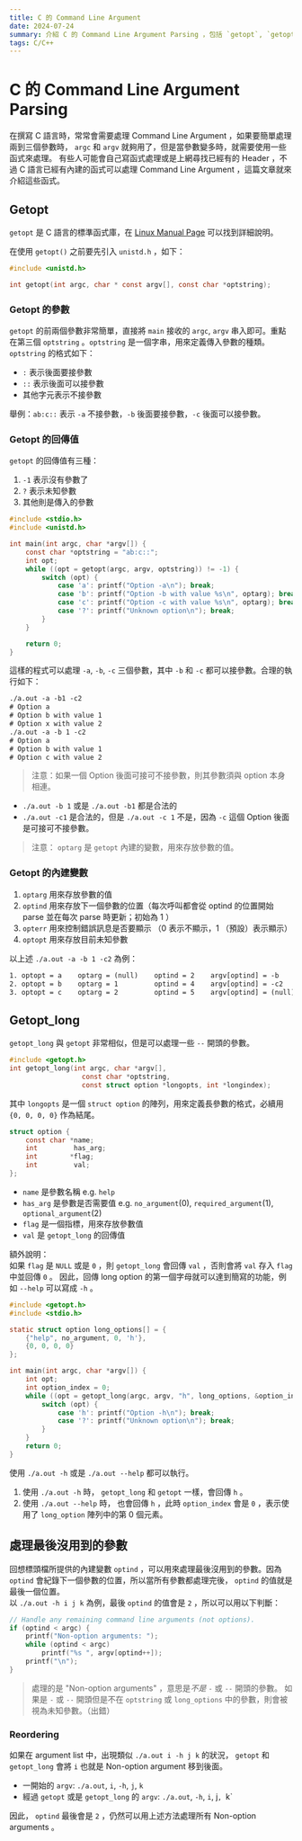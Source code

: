 ```yaml
---
title: C 的 Command Line Argument
date: 2024-07-24
summary: 介紹 C 的 Command Line Argument Parsing ，包括 `getopt`, `getopt_long` 和參數的定義與處理。
tags: C/C++
---
```


# C 的 Command Line Argument Parsing

在撰寫 C 語言時，常常會需要處理 Command Line Argument ，如果要簡單處理兩到三個參數時， `argc` 和 `argv` 就夠用了，但是當參數變多時，就需要使用一些函式來處理。
有些人可能會自己寫函式處理或是上網尋找已經有的 Header ，不過 C 語言已經有內建的函式可以處理 Command Line Argument ，這篇文章就來介紹這些函式。

## Getopt

`getopt` 是 C 語言的標準函式庫，在 [Linux Manual Page](https://www.man7.org/linux/man-pages/man3/getopt.3.html) 可以找到詳細說明。

在使用 `getopt()` 之前要先引入 `unistd.h` ，如下：

```c
#include <unistd.h>

int getopt(int argc, char * const argv[], const char *optstring);
```

### Getopt 的參數

`getopt` 的前兩個參數非常簡單，直接將 `main` 接收的 `argc`, `argv` 串入即可。重點在第三個 `optstring` 。`optstring` 是一個字串，用來定義傳入參數的種類。  
`optstring` 的格式如下：

- `:` 表示後面要接參數
- `::` 表示後面可以接參數
- 其他字元表示不接參數

舉例：`ab:c::` 表示 `-a` 不接參數，`-b` 後面要接參數，`-c` 後面可以接參數。

### Getopt 的回傳值

`getopt` 的回傳值有三種：

1. `-1` 表示沒有參數了
2. `?` 表示未知參數
3. 其他則是傳入的參數

```c
#include <stdio.h>
#include <unistd.h>

int main(int argc, char *argv[]) {
    const char *optstring = "ab:c::";
    int opt;
    while ((opt = getopt(argc, argv, optstring)) != -1) {
        switch (opt) {
            case 'a': printf("Option -a\n"); break;
            case 'b': printf("Option -b with value %s\n", optarg); break;
            case 'c': printf("Option -c with value %s\n", optarg); break;
            case '?': printf("Unknown option\n"); break;
        }
    }

    return 0;
}
```

這樣的程式可以處理 `-a`, `-b`, `-c` 三個參數，其中 `-b` 和 `-c` 都可以接參數。合理的執行如下：

```txt
./a.out -a -b1 -c2
# Option a
# Option b with value 1
# Option x with value 2
./a.out -a -b 1 -c2
# Option a
# Option b with value 1
# Option c with value 2
```

> 注意：如果一個 Option 後面可接可不接參數，則其參數須與 option 本身相連。

- `./a.out -b 1` 或是 `./a.out -b1` 都是合法的
- `./a.out -c1` 是合法的，但是 `./a.out -c 1` 不是，因為 `-c` 這個 Option 後面是可接可不接參數。

> 注意： `optarg` 是 `getopt` 內建的變數，用來存放參數的值。

### Getopt 的內建變數

1. `optarg` 用來存放參數的值
2. `optind` 用來存放下一個參數的位置（每次呼叫都會從 optind 的位置開始 parse 並在每次 parse 時更新；初始為 1 ）
3. `opterr` 用來控制錯誤訊息是否要顯示 （0 表示不顯示，1 （預設）表示顯示）
4. `optopt` 用來存放目前未知參數

以上述 `./a.out -a -b 1 -c2` 為例：

```txt
1. optopt = a    optarg = (null)    optind = 2    argv[optind] = -b   （目前選項是 `a` ，沒有值）
2. optopt = b    optarg = 1         optind = 4    argv[optind] = -c2  （目前選項是 `b` ，值是 1 ）
3. optopt = c    optarg = 2         optind = 5    argv[optind] = (null)
```

## Getopt_long

`getopt_long` 與 `getopt` 非常相似，但是可以處理一些 `--` 開頭的參數。

```c
#include <getopt.h>
int getopt_long(int argc, char *argv[],
                  const char *optstring,
                  const struct option *longopts, int *longindex);
```

其中 `longopts` 是一個 `struct option` 的陣列，用來定義長參數的格式，必續用 `{0, 0, 0, 0}` 作為結尾。

```c
struct option {
    const char *name;
    int         has_arg;
    int        *flag;
    int         val;
};
```

- `name` 是參數名稱 e.g. `help`
- `has_arg` 是參數是否需要值 e.g. `no_argument`(0), `required_argument`(1), `optional_argument`(2)
- `flag` 是一個指標，用來存放參數值
- `val` 是 `getopt_long` 的回傳值

額外說明：  
如果 `flag` 是 `NULL` 或是 `0` ，則 `getopt_long` 會回傳 `val` ，否則會將 `val` 存入 `flag` 中並回傳 `0` 。
因此，回傳 long option 的第一個字母就可以達到簡寫的功能，例如 `--help` 可以寫成 `-h` 。

```c
#include <getopt.h>
#include <stdio.h>

static struct option long_options[] = {
    {"help", no_argument, 0, 'h'},
    {0, 0, 0, 0}
};

int main(int argc, char *argv[]) {
    int opt;
    int option_index = 0;
    while ((opt = getopt_long(argc, argv, "h", long_options, &option_index)) != -1) {
        switch (opt) {
            case 'h': printf("Option -h\n"); break;
            case '?': printf("Unknown option\n"); break;
        }
    }
    return 0;
}
```

使用 `./a.out -h` 或是 `./a.out --help` 都可以執行。

1. 使用 `./a.out -h` 時， `getopt_long` 和 `getopt` 一樣，會回傳 `h` 。
2. 使用 `./a.out --help` 時， 也會回傳 `h` ，此時 `option_index` 會是 `0` ，表示使用了 `long_option` 陣列中的第 0 個元素。

## 處理最後沒用到的參數

回想標頭檔所提供的內建變數 `optind` ，可以用來處理最後沒用到的參數。因為 `optind` 會紀錄下一個參數的位置，所以當所有參數都處理完後， `optind` 的值就是最後一個位置。  
以 `./a.out -h i j k` 為例，最後 `optind` 的值會是 `2` ，所以可以用以下判斷：

```c
// Handle any remaining command line arguments (not options).
if (optind < argc) {
    printf("Non-option arguments: ");
    while (optind < argc)
        printf("%s ", argv[optind++]);
    printf("\n");
}
```

> 處理的是 "Non-option arguments" ，意思是*不是* `-` 或 `--` 開頭的參數。
> 如果是 `-` 或 `--` 開頭但是不在 `optstring` 或 `long_options` 中的參數，則會被視為未知參數。（出錯）

### Reordering

如果在 argument list 中，出現類似 `./a.out i -h j k` 的狀況， `getopt` 和 `getopt_long` 會將 `i` 也就是 Non-option argument 移到後面。

- 一開始的 `argv`: `./a.out`, `i`, `-h`, `j`, `k`
- 經過 `getopt` 或是 `getopt_long` 的 `argv`: `./a.out`, `-h`, `i`, j`, `k`

因此， `optind` 最後會是 `2` ，仍然可以用上述方法處理所有 Non-option arguments 。
